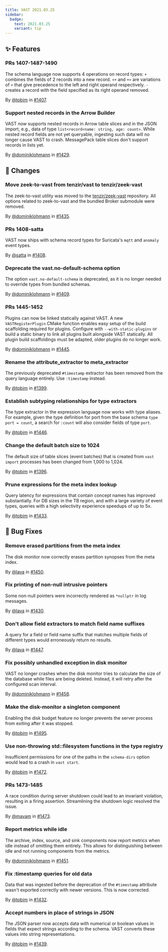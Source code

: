 ```yaml
---
title: VAST 2021.03.25
sidebar:
  badge:
    text: 2021.03.25
    variant: tip
---
```


## ✨ Features

### PRs 1407-1487-1490

The schema language now supports 4 operations on record types: `+` combines the
fields of 2 records into a new record. `<+` and `+>` are variations of `+` that
give precedence to the left and right operand respectively. `-` creates a record
with the field specified as its right operand removed.

By [@tobim](https://github.com/tobim) in [#1407](https://github.com/tenzir/tenzir/pull/1407).

### Support nested records in the Arrow Builder

VAST now supports nested records in Arrow table slices and in the JSON import,
e.g., data of type `list<record<name: string, age: count>`. While nested record
fields are not yet queryable, ingesting such data will no longer cause VAST to
crash. MessagePack table slices don't support records in lists yet.

By [@dominiklohmann](https://github.com/dominiklohmann) in [#1429](https://github.com/tenzir/tenzir/pull/1429).

## 🔄 Changes

### Move zeek-to-vast from tenzir/vast to tenzir/zeek-vast

The zeek-to-vast utility was moved to the
[tenzir/zeek-vast](https://github.com/tenzir/zeek-vast) repository. All options
related to zeek-to-vast and the bundled Broker submodule were removed.

By [@dominiklohmann](https://github.com/dominiklohmann) in [#1435](https://github.com/tenzir/tenzir/pull/1435).

### PRs 1408-satta

VAST now ships with schema record types for Suricata's `mqtt` and `anomaly`
event types.

By [@satta](https://github.com/satta) in [#1408](https://github.com/tenzir/tenzir/pull/1408).

### Deprecate the vast.no-default-schema option

The option `vast.no-default-schema` is deprecated, as it is no longer needed to
override types from bundled schemas.

By [@dominiklohmann](https://github.com/dominiklohmann) in [#1409](https://github.com/tenzir/tenzir/pull/1409).

### PRs 1445-1452

Plugins can now be linked statically against VAST. A new `VASTRegisterPlugin`
CMake function enables easy setup of the build scaffolding required for plugins.
Configure with `--with-static-plugins` or build a static binary to link all
plugins built alongside VAST statically. All plugin build scaffoldings must be
adapted, older plugins do no longer work.

By [@dominiklohmann](https://github.com/dominiklohmann) in [#1445](https://github.com/tenzir/tenzir/pull/1445).

### Rename the attribute_extractor to meta_extractor

The previously deprecated `#timestamp` extractor has been removed from the query
language entirely. Use `:timestamp` instead.

By [@tobim](https://github.com/tobim) in [#1399](https://github.com/tenzir/tenzir/pull/1399).

### Establish subtyping relationships for type extractors

The type extractor in the expression language now works with type aliases. For
example, given the type definition for port from the base schema `type port =
count`, a search for `:count` will also consider fields of type `port`.

By [@tobim](https://github.com/tobim) in [#1446](https://github.com/tenzir/tenzir/pull/1446).

### Change the default batch size to 1024

The default size of table slices (event batches) that is created from `vast
import` processes has been changed from 1,000 to 1,024.

By [@tobim](https://github.com/tobim) in [#1396](https://github.com/tenzir/tenzir/pull/1396).

### Prune expressions for the meta index lookup

Query latency for expressions that contain concept names has improved
substantially. For DB sizes in the TB region, and with a large variety of event
types, queries with a high selectivity experience speedups of up to 5x.

By [@tobim](https://github.com/tobim) in [#1433](https://github.com/tenzir/tenzir/pull/1433).

## 🐛 Bug Fixes

### Remove erased partitions from the meta index

The disk monitor now correctly erases partition synopses from the meta index.

By [@lava](https://github.com/lava) in [#1450](https://github.com/tenzir/tenzir/pull/1450).

### Fix printing of non-null intrusive pointers

Some non-null pointers were incorrectly rendered as `*nullptr` in log messages.

By [@lava](https://github.com/lava) in [#1430](https://github.com/tenzir/tenzir/pull/1430).

### Don't allow field extractors to match field name suffixes

A query for a field or field name suffix that matches multiple fields of
different types would erroneously return no results.

By [@lava](https://github.com/lava) in [#1447](https://github.com/tenzir/tenzir/pull/1447).

### Fix possibly unhandled exception in disk monitor

VAST no longer crashes when the disk monitor tries to calculate the size of the
database while files are being deleted. Instead, it will retry after the
configured scan interval.

By [@dominiklohmann](https://github.com/dominiklohmann) in [#1458](https://github.com/tenzir/tenzir/pull/1458).

### Make the disk-monitor a singleton component

Enabling the disk budget feature no longer prevents the server process from
exiting after it was stopped.

By [@tobim](https://github.com/tobim) in [#1495](https://github.com/tenzir/tenzir/pull/1495).

### Use non-throwing std::filesystem functions in the type registry

Insufficient permissions for one of the paths in the `schema-dirs` option would
lead to a crash in `vast start`.

By [@tobim](https://github.com/tobim) in [#1472](https://github.com/tenzir/tenzir/pull/1472).

### PRs 1473-1485

A race condition during server shutdown could lead to an invariant violation,
resulting in a firing assertion. Streamlining the shutdown logic resolved the
issue.

By [@mavam](https://github.com/mavam) in [#1473](https://github.com/tenzir/tenzir/pull/1473).

### Report metrics while idle

The archive, index, source, and sink components now report metrics when idle
instead of omitting them entirely. This allows for distinguishing between idle
and not running components from the metrics.

By [@dominiklohmann](https://github.com/dominiklohmann) in [#1451](https://github.com/tenzir/tenzir/pull/1451).

### Fix :timestamp queries for old data

Data that was ingested before the deprecation of the `#timestamp` attribute
wasn't exported correctly with newer versions. This is now corrected.

By [@tobim](https://github.com/tobim) in [#1432](https://github.com/tenzir/tenzir/pull/1432).

### Accept numbers in place of strings in JSON

The JSON parser now accepts data with numerical or boolean values in fields that
expect strings according to the schema. VAST converts these values into string
representations.

By [@tobim](https://github.com/tobim) in [#1439](https://github.com/tenzir/tenzir/pull/1439).
